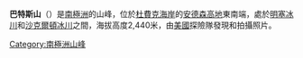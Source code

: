 {{Coord|84|53|S|177|28|W|source:GNIS|display=title}}

'''巴特斯山'''（{{lang-en|Mount Butters}}）是[[南極洲|南極洲]]的山峰，位於[[杜費克海岸|杜費克海岸]]的[[安德森高地|安德森高地]]東南端，處於[[明塞冰川|明塞冰川]]和[[沙克爾頓冰川|沙克爾頓冰川]]之間，海拔高度2,440米，由[[美國|美國]]探險隊發現和拍攝照片。

{{DEFAULTSORT:Mount Butters}}
[[Category:南極洲山峰|Category:南極洲山峰]]


{{DufekCoast-geo-stub}}
